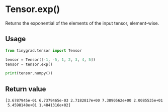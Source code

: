 # Tensor.exp()

Returns the exponential of the elements of the input tensor, element-wise.

## Usage
```python copy
from tinygrad.tensor import Tensor

tensor = Tensor([-1, -5, 1, 2, 3, 4, 5])
tensor = tensor.exp()

print(tensor.numpy())
```

## Return value
```bash
[3.6787945e-01 6.7379465e-03 2.7182817e+00 7.3890562e+00 2.0085535e+01
 5.4598148e+01 1.4841316e+02]
```